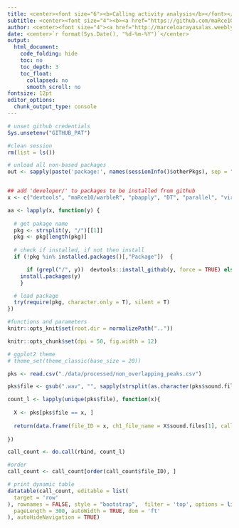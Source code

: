 ```yaml
---
title: <center><font size="6"><b>Calling activity analysis</b></font></center>
subtitle: <center><font size="4"><b><a href="https://github.com/maRce10/flight_coordination_in_Thyroptera">Group flight coordination in Thyroptera</a></b></font></center>
author: <center><font size="4"><a href="http://marceloarayasalas.weebly.com/">Marcelo Araya-Salas, PhD</a></font></center>
date: <center>`r format(Sys.Date(), "%d-%m-%Y")`</center>
output:
  html_document:
    code_folding: hide
    toc: no
    toc_depth: 3
    toc_float:
      collapsed: no
      smooth_scroll: no
fontsize: 12pt 
editor_options: 
  chunk_output_type: console
---
```


```r

# unset github credentials
Sys.unsetenv("GITHUB_PAT")

#clean session
rm(list = ls())

# unload all non-based packages
out <- sapply(paste('package:', names(sessionInfo()$otherPkgs), sep = ""), function(x) try(detach(x, unload = FALSE, character.only = TRUE), silent = T))


## add 'developer/' to packages to be installed from github
x <- c("devtools", "maRce10/warbleR", "pbapply", "DT", "parallel", "viridis")

aa <- lapply(x, function(y) {
  
  # get pakage name
  pkg <- strsplit(y, "/")[[1]]
  pkg <- pkg[length(pkg)]
  
  # check if installed, if not then install 
  if (!pkg %in% installed.packages()[,"Package"])  {

      if (grepl("/", y))  devtools::install_github(y, force = TRUE) else
    install.packages(y) 
    }

  # load package
  try(require(pkg, character.only = T), silent = T)
})

```

```r

#functions and parameters
knitr::opts_knit$set(root.dir = normalizePath(".."))

knitr::opts_chunk$set(dpi = 50, fig.width = 12) 

# ggplot2 theme
# theme_set(theme_classic(base_size = 20))


```

```r

pks <- read.csv("./data/processed/non_overlapping_peaks.csv")

pks$file <- gsub(".wav", "", sapply(strsplit(as.character(pks$sound.files), "_00", fixed = TRUE), "[[", 2))

count_l <- lapply(unique(pks$file), function(x){
  
  X <- pks[pks$file == x, ]
  
  return(data.frame(file_ID = x, ch1_file_name = X$sound.files[1], call_count = nrow(X)))
  
})

call_count <- do.call(rbind, count_l)

#order
call_count <- call_count[order(call_count$file_ID), ]

# print dynamic table
datatable(call_count, editable = list(
  target = 'row'
), rownames = FALSE, style = "bootstrap",  filter = 'top', options = list(
  pageLength = 300, autoWidth = TRUE, dom = 'ft'
), autoHideNavigation = TRUE)



```



